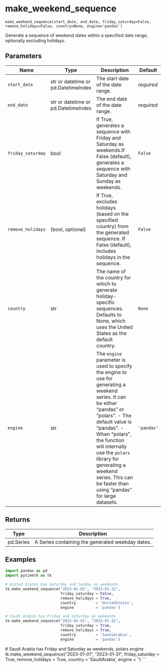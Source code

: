 # make_weekend_sequence { #pytimetk.make_weekend_sequence }

`make_weekend_sequence(start_date, end_date, friday_saturday=False, remove_holidays=False, country=None, engine='pandas')`

Generate a sequence of weekend dates within a specified date range, 
optionally excluding holidays.

## Parameters

| Name              | Type                                | Description                                                                                                                                                                                                                                                                                                                                       | Default    |
|-------------------|-------------------------------------|---------------------------------------------------------------------------------------------------------------------------------------------------------------------------------------------------------------------------------------------------------------------------------------------------------------------------------------------------|------------|
| `start_date`      | str or datetime or pd.DatetimeIndex | The start date of the date range.                                                                                                                                                                                                                                                                                                                 | _required_ |
| `end_date`        | str or datetime or pd.DatetimeIndex | The end date of the date range.                                                                                                                                                                                                                                                                                                                   | _required_ |
| `friday_saturday` | bool                                | If True, generates a sequence with Friday and Saturday as weekends.If  False (default), generates a sequence with Saturday and Sunday as  weekends.                                                                                                                                                                                               | `False`    |
| `remove_holidays` | (bool, optional)                    | If True, excludes holidays (based on the specified country) from the  generated sequence. If False (default), includes holidays in the sequence.                                                                                                                                                                                                  | `False`    |
| `country`         | str                                 | The name of the country for which to generate holiday-specific sequences.  Defaults to None, which uses the United States as the default country.                                                                                                                                                                                                 | `None`     |
| `engine`          | str                                 | The `engine` parameter is used to specify the engine to use for  generating a weekend series. It can be either "pandas" or "polars".   - The default value is "pandas".  - When "polars", the function will internally use the `polars` library    for generating a weekend series. This can be faster than using    "pandas" for large datasets. | `'pandas'` |

## Returns

| Type      | Description                                      |
|-----------|--------------------------------------------------|
| pd.Series | A Series containing the generated weekday dates. |

## Examples

```python
import pandas as pd
import pytimetk as tk

# United States has Saturday and Sunday as weekends
tk.make_weekend_sequence("2023-01-01", "2023-01-31", 
                         friday_saturday = False, 
                         remove_holidays = True, 
                         country         = 'UnitedStates',
                         engine          = 'pandas')
```

```python
# Saudi Arabia has Friday and Saturday as weekends
tk.make_weekend_sequence("2023-01-01", "2023-01-31", 
                         friday_saturday = True, 
                         remove_holidays = True, 
                         country         = 'SaudiArabia',
                         engine          = 'pandas')
```

 # Saudi Arabia has Friday and Saturday as weekends, polars engine
tk.make_weekend_sequence("2023-01-01", "2023-01-31", 
                         friday_saturday = True, 
                         remove_holidays = True, 
                         country         = 'SaudiArabia',
                         engine          = '')
```
